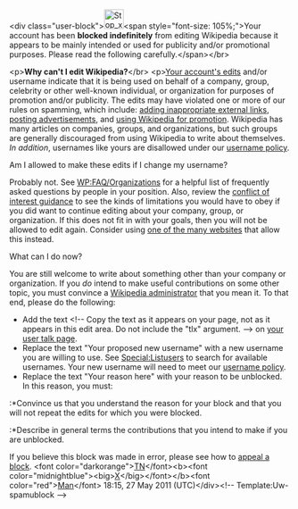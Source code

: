 <article id="31905934" title=User talk:Lowcarboneconomy>
	<talkpage id="31905934" title="User talk:Lowcarboneconomy">
&lt;div class=&quot;user-block&quot;&gt;[[Image:Stop_x_nuvola.svg|left|35px|alt=|link=]]&lt;span style=&quot;font-size: 105%;&quot;&gt;Your account has been '''blocked indefinitely''' from editing Wikipedia because it appears to be mainly intended or used for publicity and/or promotional purposes. Please read the following carefully.&lt;/span&gt;&lt;/br&gt;

&lt;p&gt;'''Why can't I edit Wikipedia?'''&lt;/br&gt;
&lt;p&gt;[[Special:MyContributions|Your account's edits]] and/or username indicate that it is being used on behalf of a company, group, celebrity or other well-known individual, or organization for purposes of promotion and/or publicity. The edits may have violated one or more of our rules on spamming, which include: [[WP:LINKSPAM|adding inappropriate external links]], [[WP:Spam|posting advertisements]], and [[WP:PROMOTION|using Wikipedia for promotion]]. Wikipedia has many articles on companies, groups, and organizations, but such groups are generally discouraged from using Wikipedia to write about themselves. ''In addition'', usernames like yours are disallowed under our [[WP:ORGNAME|username policy]].

;Am I allowed to make these edits if I change my username?
Probably not.  See [[WP:FAQ/Organizations]] for a helpful list of frequently asked questions by people in your position. Also, review the [[WP:Conflict of interest|conflict of interest guidance]] to see the kinds of limitations you would have to obey if you did want to continue editing about your company, group, or organization. If this does not fit in with your goals, then you will not be allowed to edit again. Consider using [[WP:OUT|one of the many websites]] that allow this instead.

;What can I do now?
You are still welcome to write about something other than your company or organization. If you ''do'' intend to make useful contributions on some other topic, you must convince a [[WP:ADMIN|Wikipedia administrator]] that you mean it. To that end, please do the following:

*Add the text &lt;!-- Copy the text as it appears on your page, not as it appears in this edit area. Do not include the &quot;tlx&quot; argument. --&gt;{{tlx|unblock-spamun|Your proposed new username|Your reason here}} on [[Special:MyTalk|your user talk page]].
*Replace the text &quot;Your proposed new username&quot; with a new username you are willing to use. See [[Special:Listusers]] to search for available usernames. Your new username will need to meet our [[WP:U|username policy]].
*Replace the text &quot;Your reason here&quot; with your reason to be unblocked. In this reason, you must:
:*Convince us that you understand the reason for your block and that you will not repeat the edits for which you were blocked.
:*Describe in general terms the contributions that you intend to make if you are unblocked.

If you believe this block was made in error, please see how to [[WP:AAB|appeal a block]]. &lt;font color=&quot;darkorange&quot;&gt;[[User:Tnxman307|TN]]&lt;/font&gt;&lt;b&gt;&lt;font color=&quot;midnightblue&quot;&gt;&lt;big&gt;[[User talk:Tnxman307|X]]&lt;/big&gt;&lt;/font&gt;&lt;/b&gt;&lt;font color=&quot;red&quot;&gt;[[Special:Contributions/Tnxman307|Man]]&lt;/font&gt; 18:15, 27 May 2011 (UTC)&lt;/div&gt;[[Category:Wikipedians who are indefinitely blocked for promotional user names|{{PAGENAME}}]]{{z17}}&lt;!-- Template:Uw-spamublock --&gt;
	</talkpage>
</article>